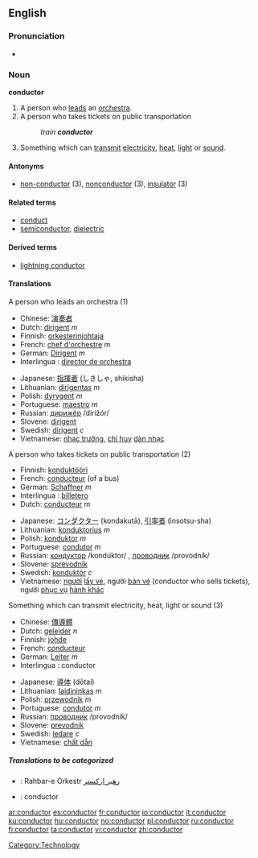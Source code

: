==English==

===Pronunciation===
*{{audio|en-us-conductor.ogg|Audio (US)}}

===Noun===
'''conductor'''
#A person who [[leads]] an [[orchestra]].
#A person who takes tickets on public transportation 
#:''train '''conductor'''''
#Something which can [[transmit]] [[electricity]], [[heat]], [[light]] or [[sound]].

====Antonyms====
*[[non-conductor]] (3), [[nonconductor]] (3), [[insulator]] (3)

====Related terms====
*[[conduct]]
*[[semiconductor]], [[dielectric]]

====Derived terms====
* [[lightning conductor]]

====Translations====
;A person who leads an orchestra (1)
{{top}}
*Chinese: [[演奏]][[者]]
*Dutch: [[dirigent]] ''m''
*Finnish: [[orkesterinjohtaja]]
*French: [[chef d'orchestre]] ''m''
*German: [[Dirigent]] ''m''
*Interlingua : [[director de orchestra]]
{{mid}}
*Japanese: [[指揮者]] (しきしゃ, shikisha)
*Lithuanian: [[dirigentas]] ''m''
*Polish: [[dyrygent]] ''m''
*Portuguese: [[maestro]] ''m''
*Russian: [[дирижёр]] /dirižór/ {{m}}
*Slovene: [[dirigent]] {{m}}
*Swedish: [[dirigent]] ''c''
*Vietnamese: [[nhạc trưởng]], [[chỉ huy]] [[dàn nhạc]]
{{bottom}}

;A person who takes tickets on public transportation (2)
{{top}}
*Finnish: [[konduktööri]]
*French: [[conducteur]] (of a bus)
*German: [[Schaffner]] ''m''
*Interlingua : [[billetero]]
*Dutch: [[conducteur]] ''m''
{{mid}}
*Japanese: [[コンダクター]] (kondakutā), [[引率者]] (insotsu-sha)
*Lithuanian: [[konduktorius]] ''m''
*Polish: [[konduktor]] ''m''
*Portuguese: [[condutor]] ''m''
*Russian: [[кондуктор]] /kondúktor/ {{m}}, [[проводник]] /provodník/ {{m}}
*Slovene: [[sprevodnik]] {{m}}
*Swedish: [[konduktör]] ''c''
*Vietnamese: [[người]] [[lấy vé]], người [[bán vé]] (conductor who sells tickets), người [[phục vụ]] [[hành khác]]
{{bottom}}

;Something which can transmit electricity, heat, light or sound (3)
{{top}}
*Chinese: [[傳導]][[體]]
*Dutch: [[geleider]] ''n''
*Finnish: [[johde]]
*French: [[conducteur]]
*German: [[Leiter]] ''m''
*Interlingua : conductor
{{mid}}
*Japanese: [[導体]] (dōtai)
*Lithuanian: [[laidininkas]] ''m''
*Polish: [[przewodnik]] ''m''
*Portuguese: [[condutor]] ''m''
*Russian: [[проводник]] /provodník/ {{m}}
*Slovene: [[prevodnik]] {{m}}
*Swedish: [[ledare]] ''c''
*Vietnamese: [[chất dẫn]]
{{bottom}}

=====Translations to be categorized=====
{{checktrans}}
{{top}}
*{{ttbc|Persian}}: Rahbar-e Orkestr [[رهبر ارکستر]]
*{{ttbc|Spanish}}: conductor
{{mid}}
{{bottom}}

[[Category:Technology]]

[[ar:conductor]]
[[es:conductor]]
[[fr:conductor]]
[[io:conductor]]
[[it:conductor]]
[[ku:conductor]]
[[hu:conductor]]
[[no:conductor]]
[[pl:conductor]]
[[ru:conductor]]
[[fi:conductor]]
[[ta:conductor]]
[[vi:conductor]]
[[zh:conductor]]